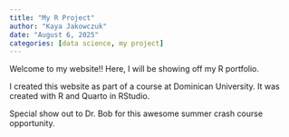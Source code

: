 ```yaml
---
title: "My R Project"
author: "Kaya Jakowczuk"
date: "August 6, 2025"
categories: [data science, my project]
---
```


Welcome to my website!! Here, I will be showing off my R portfolio.

I created this website as part of a course at Dominican University. It was created with R and Quarto in RStudio.

Special show out to Dr. Bob for this awesome summer crash course opportunity.

